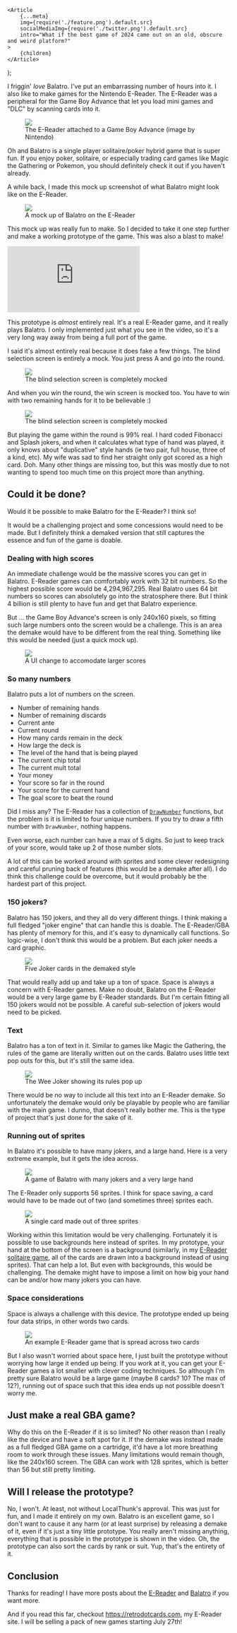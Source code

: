 
	<Article
		{...meta}
		img={require('./feature.png').default.src}
		socialMediaImg={require('./twitter.png').default.src}
		intro="What if the best game of 2024 came out on an old, obscure and weird platform?"
	>
		{children}
	</Article>
);

I friggin' _love_ Balatro. I've put an embarrassing number of hours into it. I also like to make games for the Nintendo E-Reader. The E-Reader was a peripheral for the Game Boy Advance that let you load mini games and "DLC" by scanning cards into it.

<figure>
	<img src={require('./Ereader.png').default.src} />
	<figcaption>
		The E-Reader attached to a Game Boy Advance (image by Nintendo)
	</figcaption>
</figure>

<wisdom>
	Oh and Balatro is a single player solitaire/poker hybrid game that is super
	fun. If you enjoy poker, solitaire, or especially trading card games like
	Magic the Gathering or Pokemon, you should definitely check it out if you
	haven't already.
</wisdom>

A while back, I made this mock up screenshot of what Balatro might look like on the
E-Reader.

<figure>
	<img
		src={require('./balatroMockup.png').default.src}
		style={{ imageRendering: 'pixelated' }}
	/>
	<figcaption>A mock up of Balatro on the E-Reader</figcaption>
</figure>

This mock up was really fun to make. So I decided to take it one step further and make a working prototype of the game. This was also a blast to make!

<iframe
	height={315}
	style={{ margin: '3em auto', width: 'min(560px, 100%)' }}
	src="https://www.youtube.com/embed/ko6GAA1GaWI"
	frameBorder={0}
	allowFullScreen
></iframe>

This prototype is _almost_ entirely real. It's a real E-Reader game, and it really plays Balatro. I only implemented just what you see in the video, so it's a very long way away from being a full port of the game.

I said it's almost entirely real because it does fake a few things. The blind selection screen is entirely a mock. You just press A and go into the round.

<figure>
	<img
		src={require('./prototypeBlindsScreen.png').default.src}
		style={{ imageRendering: 'pixelated' }}
	/>
	<figcaption>The blind selection screen is completely mocked</figcaption>
</figure>

And when you win the round, the win screen is mocked too. You have to win with two remaining hands for it to be believable :)

<figure>
	<img
		src={require('./prototypeWinScreen.png').default.src}
		style={{ imageRendering: 'pixelated' }}
	/>
	<figcaption>The blind selection screen is completely mocked</figcaption>
</figure>

But playing the game within the round is 99% real. I hard coded Fibonacci and Splash jokers, and when it calculates what type of hand was played, it only knows about "duplicative" style hands (ie two pair, full house, three of a kind, etc). My wife was sad to find her straight only got scored as a high card. Doh. Many other things are missing too, but this was mostly due to not wanting to spend too much time on this project more than anything.

## Could it be done?

Would it be possible to make Balatro for the E-Reader? I think so!

It would be a challenging project and some concessions would need to be made. But I definitely think a demaked version that still captures the essence and fun of the game is doable.

### Dealing with high scores

An immediate challenge would be the massive scores you can get in Balatro. E-Reader games can comfortably work with 32 bit numbers. So the highest possible score would be 4,294,967,295. Real Balatro uses 64 bit numbers so scores can absolutely go into the stratosphere there. But I think 4 billion is still plenty to have fun and get that Balatro experience.

But ... the Game Boy Advance's screen is only 240x160 pixels, so fitting such large numbers onto the screen would be a challenge. This is an area the demake would have to be different from the real thing. Something like this would be needed (just a quick mock up).

<figure>
	<img
		src={require('./newUiForLargerScores.png').default.src}
		style={{ imageRendering: 'pixelated' }}
	/>
	<figcaption>A UI change to accomodate larger scores</figcaption>
</figure>

### So many numbers

Balatro puts a lot of numbers on the screen.

- Number of remaining hands
- Number of remaining discards
- Current ante
- Current round
- How many cards remain in the deck
- How large the deck is
- The level of the hand that is being played
- The current chip total
- The current mult total
- Your money
- Your score so far in the round
- Your score for the current hand
- The goal score to beat the round

Did I miss any? The E-Reader has a collection of [`DrawNumber`](https://ereader.miraheze.org/wiki/ERAPI-Z80#0x6b:_DrawNumber) functions, but the problem is it is limited to four unique numbers. If you try to draw a fifth number with `DrawNumber`, nothing happens.

Even worse, each number can have a max of 5 digits. So just to keep track of your score, would take up 2 of those number slots.

A lot of this can be worked around with sprites and some clever redesigning and careful pruning back of features (this would be a demake after all). I do think this challenge could be overcome, but it would probably be the hardest part of this project.

### 150 jokers?

Balatro has 150 jokers, and they all do very different things. I think making a full fledged "joker engine" that can handle this is doable. The E-Reader/GBA has plenty of memory for this, and it's easy to dynamically call functions. So logic-wise, I don't think this would be a problem. But each joker needs a card graphic.

<figure>
	<img
		src={require('./jokers.png').default.src}
		style={{ imageRendering: 'pixelated' }}
	/>
	<figcaption>Five Joker cards in the demaked style</figcaption>
</figure>

That would really add up and take up a ton of space. Space is always a concern with E-Reader games. Make no doubt, Balatro on the E-Reader would be a very large game by E-Reader standards. But I'm certain fitting all 150 jokers would not be possible. A careful sub-selection of jokers would need to be picked.

### Text

Balatro has a ton of text in it. Similar to games like Magic the Gathering, the rules of the game are literally written out on the cards. Balatro uses little text pop outs for this, but it's still the same idea.

<figure>
	<img src={require('./wee.png').default.src} />
	<figcaption>The Wee Joker showing its rules pop up</figcaption>
</figure>

There would be no way to include all this text into an E-Reader demake. So unfortunately the demake would only be playable by people who are familiar with the main game. I dunno, that doesn't really bother me. This is the type of project that's just done for the sake of it.

### Running out of sprites

In Balatro it's possible to have many jokers, and a large hand. Here is a very extreme example, but it gets the idea across.

<figure>
	<img src={require('./manyCards.png').default.src} />
	<figcaption>
		A game of Balatro with many jokers and a very large hand
	</figcaption>
</figure>

The E-Reader only supports 56 sprites. I think for space saving, a card would have to be made out of two (and sometimes three) sprites each.

<figure>
	<img src={require('./threeSpritesOneCard.svg').default.src} />
	<figcaption>A single card made out of three sprites</figcaption>
</figure>

Working within this limitation would be very challenging. Fortunately it is possible to use backgrounds here instead of sprites. In my prototype, your hand at the bottom of the screen is a background (similarly, in my [E-Reader solitaire game](/blog/cramming-solitaire-onto-a-nintendo-ereader-card/), all of the cards are drawn into a background instead of using sprites). That can help a lot. But even with backgrounds, this would be challenging. The demake might have to impose a limit on how big your hand can be and/or how many jokers you can have.

### Space considerations

Space is always a challenge with this device. The prototype ended up being four data strips, in other words two cards.

<figure>
	<img
		src={
			require('../making-a-shooter-for-the-ereader/exoCards.jpg').default.src
		}
	/>
	<figcaption>
		An example E-Reader game that is spread across two cards
	</figcaption>
</figure>

But I also wasn't worried about space here, I just built the prototype without worrying how large it ended up being. If you work at it, you can get your E-Reader games a lot smaller with clever coding techniques. So although I'm pretty sure Balatro would be a large game (maybe 8 cards? 10? The max of 12?), running out of space such that this idea ends up not possible doesn't worry me.

## Just make a real GBA game?

Why do this on the E-Reader if it is so limited? No other reason than I really like the device and have a soft spot for it. If the demake was instead made as a full fledged GBA game on a cartridge, it'd have a lot more breathing room to work through these issues. Many limitations would remain though, like the 240x160 screen. The GBA can work with 128 sprites, which is better than 56 but still pretty limiting.

## Will I release the prototype?

No, I won't. At least, not without LocalThunk's approval. This was just for fun, and I made it entirely on my own. Balatro is an excellent game, so I don't want to cause it any harm (or at least surprise) by releasing a demake of it, even if it's just a tiny little prototype. You really aren't missing anything, everything that is possible in the prototype is shown in the video. Oh, the prototype can also sort the cards by rank or suit. Yup, that's the entirety of it.

## Conclusion

Thanks for reading! I have more posts about the [E-Reader](/blog/E-Reader/) and [Balatro](/blog/Balatro/) if you want more.

And if you read this far, checkout https://retrodotcards.com, my E-Reader site. I will be selling a pack of new games starting July 27th!
